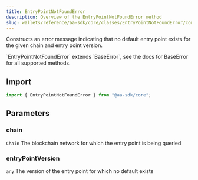 ```yaml
---
title: EntryPointNotFoundError
description: Overview of the EntryPointNotFoundError method
slug: wallets/reference/aa-sdk/core/classes/EntryPointNotFoundError/constructor
---
```




Constructs an error message indicating that no default entry point exists for the given chain and entry point version.

<Note>
  `EntryPointNotFoundError` extends `BaseError`, see the docs for BaseError for
  all supported methods.
</Note>

## Import

```ts
import { EntryPointNotFoundError } from "@aa-sdk/core";
```

## Parameters

### chain

`Chain`
The blockchain network for which the entry point is being queried

### entryPointVersion

`any`
The version of the entry point for which no default exists
